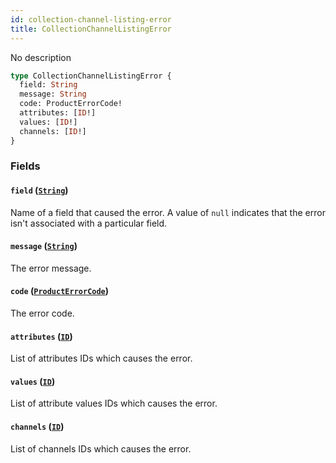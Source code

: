 ```yaml
---
id: collection-channel-listing-error
title: CollectionChannelListingError
---
```


No description

```graphql
type CollectionChannelListingError {
  field: String
  message: String
  code: ProductErrorCode!
  attributes: [ID!]
  values: [ID!]
  channels: [ID!]
}
```

### Fields

#### `field` ([`String`](../../../developer/api-reference/scalars/string))

Name of a field that caused the error. A value of `null` indicates that the error isn't associated with a particular field.

#### `message` ([`String`](../../../developer/api-reference/scalars/string))

The error message.

#### `code` ([`ProductErrorCode`](../../../developer/api-reference/enums/product-error-code))

The error code.

#### `attributes` ([`ID`](../../../developer/api-reference/scalars/id))

List of attributes IDs which causes the error.

#### `values` ([`ID`](../../../developer/api-reference/scalars/id))

List of attribute values IDs which causes the error.

#### `channels` ([`ID`](../../../developer/api-reference/scalars/id))

List of channels IDs which causes the error.
